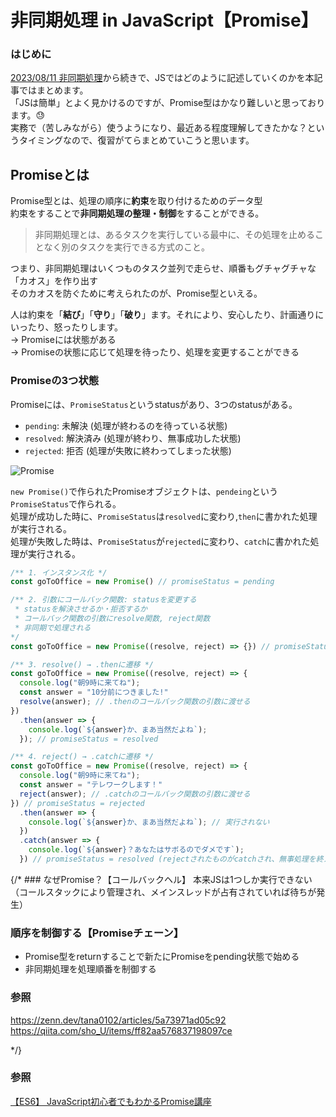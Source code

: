 # 非同期処理 in JavaScript【Promise】

### はじめに
[2023/08/11 非同期処理](./11_Async_Process.mdx)から続きで、JSではどのように記述していくのかを本記事ではまとめます。<br/>
「JSは簡単」とよく見かけるのですが、Promise型はかなり難しいと思っております。😓<br/>
実務で（苦しみながら）使うようになり、最近ある程度理解してきたかな？というタイミングなので、復習がてらまとめていこうと思います。

## Promiseとは
Promise型とは、処理の順序に**約束**を取り付けるためのデータ型<br/>
約束をすることで**非同期処理の整理・制御**をすることができる。
> 非同期処理とは、あるタスクを実行している最中に、その処理を止めることなく別のタスクを実行できる方式のこと。

つまり、非同期処理はいくつものタスク並列で走らせ、順番もグチャグチャな「カオス」を作り出す<br/>
そのカオスを防ぐために考えられたのが、Promise型といえる。

人は約束を「**結び**」「**守り**」「**破り**」ます。それにより、安心したり、計画通りにいったり、怒ったりします。<br/>
→ Promiseには状態がある<br/>
→ Promiseの状態に応じて処理を待ったり、処理を変更することができる

### Promiseの3つ状態
Promiseには、`PromiseStatus`というstatusがあり、3つのstatusがある。

- `pending`: 未解決 (処理が終わるのを待っている状態)
- `resolved`: 解決済み (処理が終わり、無事成功した状態)
- `rejected`: 拒否 (処理が失敗に終わってしまった状態)

![Promise](../../img/2023-08/promise1.png)

`new Promise()`で作られたPromiseオブジェクトは、`pendeing`という`PromiseStatus`で作られる。<br/>
処理が成功した時に、`PromiseStatus`は`resolved`に変わり,`then`に書かれた処理が実行される。<br/>
処理が失敗した時は、`PromiseStatus`が`rejected`に変わり、`catch`に書かれた処理が実行される。

```js filename="Promise使い方"
/** 1. インスタンス化 */
const goToOffice = new Promise() // promiseStatus = pending
```

```js
/** 2. 引数にコールバック関数: statusを変更する
 * statusを解決させるか・拒否するか
 * コールバック関数の引数にresolve関数, reject関数
 * 非同期で処理される 
*/
const goToOffice = new Promise((resolve, reject) => {}) // promiseStatus = pending
```

```js
/** 3. resolve() → .thenに遷移 */
const goToOffice = new Promise((resolve, reject) => {
  console.log("朝9時に来てね");
  const answer = "10分前につきました!"
  resolve(answer); // .thenのコールバック関数の引数に渡せる
})
  .then(answer => {
    console.log(`${answer}か、まあ当然だよね`);
  }); // promiseStatus = resolved
```

```js
/** 4. reject() → .catchに遷移 */
const goToOffice = new Promise((resolve, reject) => {
  console.log("朝9時に来てね");
  const answer = "テレワークします！"
  reject(answer); // .catchのコールバック関数の引数に渡せる
}) // promiseStatus = rejected
  .then(answer => {
    console.log(`${answer}か、まあ当然だよね`); // 実行されない
  })
  .catch(answer => {
    console.log(`${answer}？あなたはサボるのでダメです`);
  }) // promiseStatus = resolved (rejectされたものがcatchされ、無事処理を終えresolveされた。)

```


{/* ### なぜPromise？【コールバックヘル】
本来JSは1つしか実行できない（コールスタックにより管理され、メインスレッドが占有されていれば待ちが発生）


### 順序を制御する【Promiseチェーン】
- Promise型をreturnすることで新たにPromiseをpending状態で始める
- 非同期処理を処理順番を制御する 

### 参照
https://zenn.dev/tana0102/articles/5a73971ad05c92
https://qiita.com/sho_U/items/ff82aa576837198097ce

*/}

### 参照
[【ES6】 JavaScript初心者でもわかるPromise講座](https://qiita.com/cheez921/items/41b744e4e002b966391a)